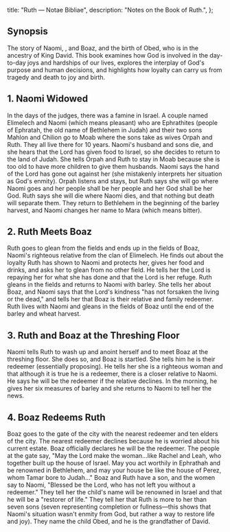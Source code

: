  title: "Ruth — Notae Bibliae",
  description: "Notes on the Book of Ruth.",
};

<Initial text="Ruth" />

## Synopsis

The story of Naomi, <Definition lang="hebrew" anchor="ruth" text="Ruth" />, and Boaz, and the birth of Obed, who is in the ancestry of King David. This book examines how God is involved in the day-to-day joys and hardships of our lives, explores the interplay of God's purpose and human decisions, and highlights how loyalty can carry us from tragedy and death to joy and birth.

## 1. Naomi Widowed

In the days of the judges, there was a famine in Israel. A couple named Elimelech and Naomi (which means pleasant) who are Ephrathites (people of Ephratah, the old name of Bethlehem in Judah) and their two sons Mahlon and Chilion go to Moab where the sons take as wives Orpah and Ruth. They all live there for 10 years. Naomi's husband and sons die, and she hears that the Lord has given food to Israel, so she decides to return to the land of Judah. She tells Orpah and Ruth to stay in Moab because she is too old to have more children to give them husbands. Naomi says the hand of the Lord has gone out against her (she mistakenly interprets her situation as God's enmity). Orpah listens and stays, but Ruth says she will go where Naomi goes and her people shall be her people and her God shall be her God. Ruth says she will die where Naomi dies, and that nothing but death will separate them. They return to Bethlehem in the beginning of the barley harvest, and Naomi changes her name to Mara (which means bitter).

## 2. Ruth Meets Boaz

Ruth goes to glean from the fields and ends up in the fields of Boaz, Naomi's righteous relative from the clan of Elimelech. He finds out about the loyalty Ruth has shown to Naomi and protects her, gives her food and drinks, and asks her to glean from no other field. He tells her the Lord is repaying her for what she has done and that the Lord is her refuge. Ruth gleans in the fields and returns to Naomi with barley. She tells her about Boaz, and Naomi says that the Lord's kindness "has not forsaken the living or the dead," and tells her that Boaz is their relative and family redeemer. Ruth lives with Naomi and gleans in the fields of Boaz until the end of the barley and wheat harvest.

## 3. Ruth and Boaz at the Threshing Floor

Naomi tells Ruth to wash up and anoint herself and to meet Boaz at the threshing floor. She does so, and Boaz is startled. She tells him he is their redeemer (essentially proposing). He tells her she is a righteous woman and that although it is true he is a redeemer, there is a closer relative to Naomi. He says he will be the redeemer if the relative declines. In the morning, he gives her six measures of barley and she returns to Naomi to tell her the news.

## 4. Boaz Redeems Ruth

Boaz goes to the gate of the city with the nearest redeemer and ten elders of the city. The nearest redeemer declines because he is worried about his current estate. Boaz officially declares he will be the redeemer. The people at the gate say, "May the Lord make the woman…like Rachel and Leah, who together built up the house of Israel. May you act worthily in Ephrathah and be renowned in Bethlehem, and may your house be like the house of Perez, whom Tamar bore to Judah…" Boaz and Ruth have a son, and the women say to Naomi, "Blessed be the Lord, who has not left you without a redeemer." They tell her the child's name will be renowned in Israel and that he will be a "restorer of life." They tell her that Ruth is more to her than seven sons (seven representing completion or fullness—this shows that Naomi's situation wasn't enmity from God, but rather a way to restore life and joy). They name the child Obed, and he is the grandfather of David.
